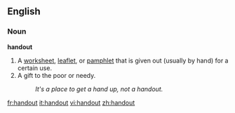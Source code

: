 ==English==

===Noun===
'''handout'''

# A [[worksheet]], [[leaflet]], or [[pamphlet]] that is given out (usually by hand) for a certain use.
# A gift to the poor or needy.
#: ''It's a place to get a hand up, not a handout.''

[[fr:handout]]
[[it:handout]]
[[vi:handout]]
[[zh:handout]]